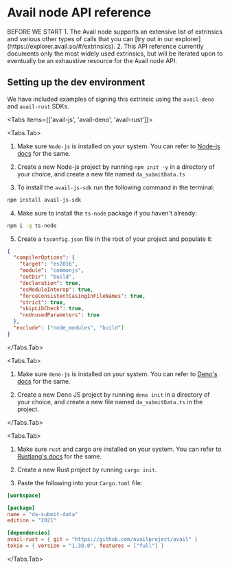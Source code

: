 
# Avail node API reference

<Callout type="info">
BEFORE WE START
1. The Avail node supports an extensive list of extrinsics and various other types of calls that you can
[try out in our explorer](https://explorer.avail.so/#/extrinsics).
2. This API reference currently documents only the most widely used extrinsics, but will be iterated upon
to eventually be an exhaustive resource for the Avail node API.
</Callout>

## Setting up the dev environment

We have included examples of signing this extrinsic using the `avail-deno` and `avail-rust` SDKs.

<Tabs items={['avail-js', 'avail-deno', 'avail-rust']}>

<Tabs.Tab>

1.  Make sure `Node-js` is installed on your system. You can refer to [Node-js docs](https://nodejs.org/en/download/package-manager) for the same.

2. Create a new Node-js project by running `npm init -y` in a directory of your choice, and create a new file named `da_submitData.ts`

3. To install the `avail-js-sdk` run the following command in the terminal:

```bash
npm install avail-js-sdk
```

4. Make sure to install the `ts-node` package if you haven't already:

```bash
npm i -g ts-node
```

5. Create a `tsconfig.json` file in the root of your project and populate it:

```json
{
  "compilerOptions": {
    "target": "es2016",
    "module": "commonjs",
    "outDir": "build",
    "declaration": true,
    "esModuleInterop": true,
    "forceConsistentCasingInFileNames": true,
    "strict": true,
    "skipLibCheck": true,
    "noUnusedParameters": true
  },
  "exclude": ["node_modules", "build"]
}
```
</Tabs.Tab>

<Tabs.Tab>

1. Make sure `deno-js` is installed on your system. You can refer to [Deno's docs](https://docs.deno.com/runtime/manual/) for the same.

2. Create a new Deno JS project by running `deno init` in a directory of your choice, and create a new file named `da_submitData.ts`
in the project.

</Tabs.Tab>

<Tabs.Tab>

1. Make sure `rust` and cargo are installed on your system. You can refer to [Rustlang's docs](https://www.rust-lang.org/tools/install) for the same.

2. Create a new Rust project by running `cargo init`.

3. Paste the following into your `Cargo.toml` file:

```toml
[workspace]

[package]
name = "da-submit-data"
edition = "2021"

[dependencies]
avail-rust = { git = "https://github.com/availproject/avail" }
tokio = { version = "1.38.0", features = ["full"] }
```

</Tabs.Tab>
</Tabs>